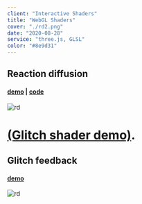 ```yaml
---
client: "Interactive Shaders"
title: "WebGL Shaders"
cover: "./rd2.png"
date: "2020-08-28"
service: "three.js, GLSL"
color: "#8e9d31"
---
```


## Reaction diffusion
#### [demo](https://sambeebe.github.io/reaction-diffusion-threejs/) | [code](https://github.com/sambeebe/reaction-diffusion-threejs/)
![rd](rd.png "reactiondiffusion")


# [(Glitch shader demo)](https://sambeebe.github.io/glitch-shader-threejs/).
## Glitch feedback
#### [demo](https://sambeebe.github.io/glitch-shader-threejs/)
![rd](rd.png "reactiondiffusion")
